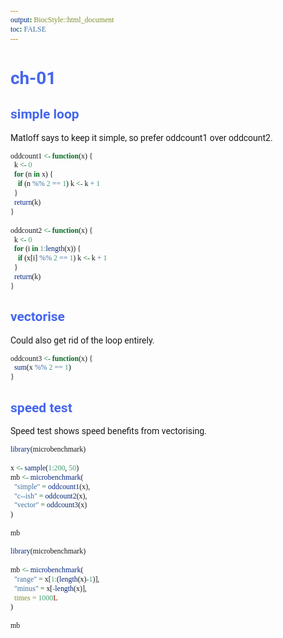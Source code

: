 ```yaml
---
output: BiocStyle::html_document
toc: FALSE
---
```

<style>
@import 'https://fonts.googleapis.com/css?family=Inconsolata|Roboto:400,700';
body {
  font-family: Roboto !important;
}
pre code {
 font-family: Inconsolata !important;
}
a {
  text-decoration: none !important;
  color: #0A0A0A !important;
}
a:hover {
  color: #dd3333 !important;
}
h1, h2, h3, h4, h5, h6 {
  color: #4466ee !important;
  font-weight: bold !important;
}
</style>


# ch-01

## simple loop

Matloff says to keep it simple, so prefer oddcount1 over oddcount2.

```r
oddcount1 <- function(x) {
  k <- 0
  for (n in x) {
    if (n %% 2 == 1) k <- k + 1
  }
  return(k)
}

oddcount2 <- function(x) {
  k <- 0
  for (i in 1:length(x)) {
    if (x[i] %% 2 == 1) k <- k + 1
  }
  return(k)
}
```

## vectorise

Could also get rid of the loop entirely.

```r
oddcount3 <- function(x) {
  sum(x %% 2 == 1)
}
```

## speed test

Speed test shows speed benefits from vectorising.

```r
library(microbenchmark)

x <- sample(1:200, 50)
mb <- microbenchmark(
  "simple" = oddcount1(x),
  "c--ish" = oddcount2(x),
  "vector" = oddcount3(x)
)

mb
```


```r
library(microbenchmark)

mb <- microbenchmark(
  "range" = x[1:(length(x)-1)],
  "minus" = x[-length(x)],
  times = 1000L
)

mb
```

